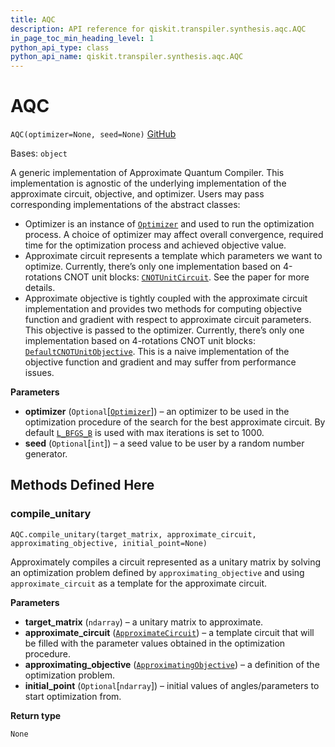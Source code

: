 ```yaml
---
title: AQC
description: API reference for qiskit.transpiler.synthesis.aqc.AQC
in_page_toc_min_heading_level: 1
python_api_type: class
python_api_name: qiskit.transpiler.synthesis.aqc.AQC
---
```


# AQC

<span id="qiskit.transpiler.synthesis.aqc.AQC" />

`AQC(optimizer=None, seed=None)` [GitHub](https://github.com/qiskit/qiskit/tree/stable/0.21/qiskit/transpiler/synthesis/aqc/aqc.py "view source code")

Bases: `object`

A generic implementation of Approximate Quantum Compiler. This implementation is agnostic of the underlying implementation of the approximate circuit, objective, and optimizer. Users may pass corresponding implementations of the abstract classes:

*   Optimizer is an instance of [`Optimizer`](qiskit.algorithms.optimizers.Optimizer "qiskit.algorithms.optimizers.Optimizer") and used to run the optimization process. A choice of optimizer may affect overall convergence, required time for the optimization process and achieved objective value.
*   Approximate circuit represents a template which parameters we want to optimize. Currently, there’s only one implementation based on 4-rotations CNOT unit blocks: [`CNOTUnitCircuit`](qiskit.transpiler.synthesis.aqc.CNOTUnitCircuit "qiskit.transpiler.synthesis.aqc.CNOTUnitCircuit"). See the paper for more details.
*   Approximate objective is tightly coupled with the approximate circuit implementation and provides two methods for computing objective function and gradient with respect to approximate circuit parameters. This objective is passed to the optimizer. Currently, there’s only one implementation based on 4-rotations CNOT unit blocks: [`DefaultCNOTUnitObjective`](qiskit.transpiler.synthesis.aqc.DefaultCNOTUnitObjective "qiskit.transpiler.synthesis.aqc.DefaultCNOTUnitObjective"). This is a naive implementation of the objective function and gradient and may suffer from performance issues.

**Parameters**

*   **optimizer** (`Optional`\[[`Optimizer`](qiskit.algorithms.optimizers.Optimizer "qiskit.algorithms.optimizers.optimizer.Optimizer")]) – an optimizer to be used in the optimization procedure of the search for the best approximate circuit. By default [`L_BFGS_B`](qiskit.algorithms.optimizers.L_BFGS_B "qiskit.algorithms.optimizers.L_BFGS_B") is used with max iterations is set to 1000.
*   **seed** (`Optional`\[`int`]) – a seed value to be user by a random number generator.

## Methods Defined Here

### compile\_unitary

<span id="qiskit.transpiler.synthesis.aqc.AQC.compile_unitary" />

`AQC.compile_unitary(target_matrix, approximate_circuit, approximating_objective, initial_point=None)`

Approximately compiles a circuit represented as a unitary matrix by solving an optimization problem defined by `approximating_objective` and using `approximate_circuit` as a template for the approximate circuit.

**Parameters**

*   **target\_matrix** (`ndarray`) – a unitary matrix to approximate.
*   **approximate\_circuit** ([`ApproximateCircuit`](qiskit.transpiler.synthesis.aqc.ApproximateCircuit "qiskit.transpiler.synthesis.aqc.approximate.ApproximateCircuit")) – a template circuit that will be filled with the parameter values obtained in the optimization procedure.
*   **approximating\_objective** ([`ApproximatingObjective`](qiskit.transpiler.synthesis.aqc.ApproximatingObjective "qiskit.transpiler.synthesis.aqc.approximate.ApproximatingObjective")) – a definition of the optimization problem.
*   **initial\_point** (`Optional`\[`ndarray`]) – initial values of angles/parameters to start optimization from.

**Return type**

`None`

